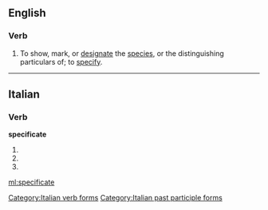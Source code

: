==English==

===Verb===
{{en-verb|specificat|ed}}

# {{context|obsolete|transitive|lang=en}} To show, mark, or [[designate]] the [[species]], or the distinguishing particulars of; to [[specify]].
#: {{rfquotek|Sir M. Hale}}

{{Webster 1913}}

----

==Italian==

===Verb===
'''specificate'''

# {{conjugation of|specificare||2|p|pres|ind|lang=it}}
# {{conjugation of|specificare||2|p|imp|lang=it}}
# {{form of|[[feminine|Feminine]] plural|specificato}}

[[Category:Italian verb forms]]
[[Category:Italian past participle forms]]

[[ml:specificate]]
